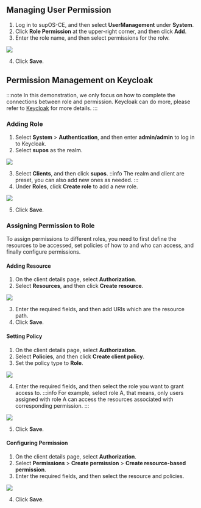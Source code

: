 ## Managing User Permission

1. Log in to supOS-CE, and then select **UserManagement** under **System**.
2. Click **Role Permission** at the upper-right corner, and then click **Add**.
3. Enter the role name, and then select permissions for the rolw.

<img src="http://communityimage2.oss-cn-hangzhou.aliyuncs.com/80.png" />

4. Click **Save**.

## Permission Management on Keycloak
:::note
In this demonstration, we only focus on how to complete the connections between role and permission. Keycloak can do more, please refer to <a href="https://www.keycloak.org/guides#getting-started">Keycloak</a>  for more details.
:::

### Adding Role
1. Select **System** > **Authentication**, and then enter **admin/admin** to log in to Keycloak.
2. Select **supos** as the realm.

<img src="http://communityimage2.oss-cn-hangzhou.aliyuncs.com/20.png" />

3. Select **Clients**, and then click **supos**.
::info
The realm and client are preset, you can also add new ones as needed.
:::
4. Under **Roles**, click **Create role** to add a new role.

<img width={350} src="http://communityimage2.oss-cn-hangzhou.aliyuncs.com/21.png" />

5. Click **Save**.

### Assigning Permission to Role
To assign permissions to different roles, you need to first define the resources to be accessed, set policies of how to and who can access, and finally configure permissions.

#### Adding Resource
1. On the client details page, select **Authorization**.
2. Select **Resources**, and then click **Create resource**.

<img src="http://communityimage2.oss-cn-hangzhou.aliyuncs.com/22.png" />

3. Enter the required fields, and then add URIs which are the resource path.
4. Click **Save**.

#### Setting Policy
1. On the client details page, select **Authorization**.
2. Select **Policies**, and then click **Create client policy**.
3. Set the policy type to **Role**.

<img src="http://communityimage2.oss-cn-hangzhou.aliyuncs.com/23.png" />

4. Enter the required fields, and then select the role you want to grant access to.
:::info
For example, select role A, that means, only users assigned with role A can access the resources associated with corresponding permission.
:::

<img src="http://communityimage2.oss-cn-hangzhou.aliyuncs.com/24.png" />

5. Click **Save**.

#### Configuring Permission
1. On the client details page, select **Authorization**.
2. Select **Permissions** > **Create permission** > **Create resource-based permission**.
3. Enter the required fields, and then select the resource and policies.

<img src="http://communityimage2.oss-cn-hangzhou.aliyuncs.com/25.png" />

4. Click **Save**.